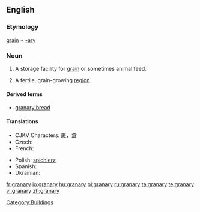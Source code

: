 ==English==
{{wikipedia}}
===Etymology===
[[grain]] + [[-ary]]

===Noun===
{{en-noun|granaries|pl2=granarys}}
# {{agriculture}} A storage facility for [[grain]] or sometimes animal feed.
# {{idiom}} A fertile, grain-growing [[region]].

====Derived terms====
* [[granary bread]]

====Translations====
{{trans-top|storage facility}}
* CJKV Characters: [[厫]]，[[倉]]
* Czech: {{t-|cs|sýpka|f}}
* French: {{t+|fr|grenier|m}}
{{trans-mid}}
* Polish: [[spichlerz]] {{m}}
* Spanish: {{t+|es|granero|m}}
* Ukrainian: {{t-|uk|шпіхлір|sc=Cyrl|xs=Ukrainian}}
{{trans-bottom}}

[[Category:Buildings]]

[[fr:granary]]
[[io:granary]]
[[hu:granary]]
[[pl:granary]]
[[ru:granary]]
[[ta:granary]]
[[te:granary]]
[[vi:granary]]
[[zh:granary]]
